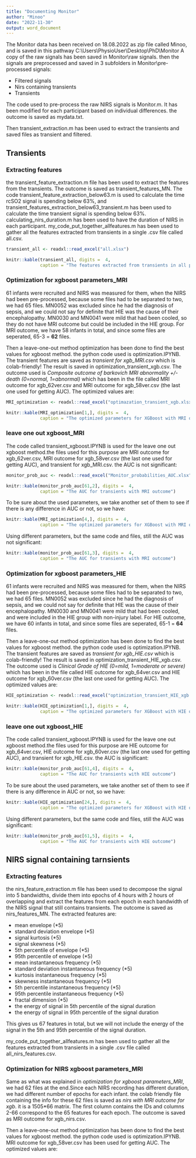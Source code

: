```yaml
---
title: "Documenting Monitor"
author: "Minoo"
date: "2022-11-30"
output: word_document
---
```


The Monitor data has been received on 18.08.2022 as zip file called Minoo, and is saved in this pathway C:\\Users\\PhysioUser\\Desktop\\PhD\\Monitor A copy of the raw signals has been saved in Monitor\\raw signals. then the signals are preprocessed and saved in 3 subfolders in Monitor\\pre-processed signals:

-   Filtered signals
-   Nirs containing transients
-   Transients

The code used to pre-process the raw NIRS signals is Monitor.m. It has been modified for each participant based on individual differences. the outcome is saved as mydata.txt.

Then transient_extraction.m has been used to extract the transients and saved files as transient and filtered.

## Transients
### Extracting features
the transient_feature_extraction.m file has been used to extract the features from the transients. The outcome is saved as transient_features_MN. The code transient_feature_extraction_below63.m is used to calculate the time rcSO2 signal is spending below 63%, and transient_features_extraction_below63_transient.m has been used to calculate the time transient signal is spending below 63%. calculating_nirs_duration.m has been used to have the duration of NIRS in each participant. my_code_put_together_allfeatures.m has been used to gather all the features extracted from transients in a single .csv file called all.csv.

```r
transient_all <- readxl::read_excel("all.xlsx")

```

```r
knitr::kable(transient_all, digits =  4, 
             caption = "The features extracted from transients in all participants")
```

 
### Optimization for xgboost parameters_MRI
61 infants were recruited and NIRS was measured for them, when the NIRS had been pre-processed, because some files had to be separated to two, we had 65 files. MN0052 was excluded since he had the diagnosis of sepsis, and we could not say for definite that HIE was the cause of their encephalopathy. MN0030 and MN0041 were mild that had been cooled, so they do not have MRI outcome but could be included in the HIE group. For MRI outcome, we have 58 infants in total, and since some files are seperated, 65-3 = **62** files.

Then a leave-one-out method optimization has been done to find the best values for xgboost method. the python code used is optimization.IPYNB. The transient features are saved as *transient for xgb_MRI.csv* which is colab-friendly! The result is saved in optimization_transient_xgb.csv. The outcome used is *Composite outcome of barkovich MRI abnormality +/- death (0=normal, 1=abnormal)* which has been in the file called  MRI outcome for xgb_62ver.csv and MRI outcome for xgb_58ver.csv (the last one used for getting AUC). The optimized values are:

```r
MRI_optimization <- readxl::read_excel("optimazation_transient_xgb.xlsx")

```

```r
knitr::kable(MRI_optimization[1,], digits =  4, 
             caption = "The optimized parameters for XGBoost with MRI outcome")
```

### leave one out xgboost_MRI
The code called transient_xgboost.IPYNB is used for the leave one out xgboost method.the files used for this purpose are MRI outcome for xgb_62ver.csv, MRI outcome for xgb_58ver.csv (the last one used for getting AUC), and transient for xgb_MRI.csv. the AUC is not significant: 
```r
monitor_prob_auc <- readxl::read_excel("Monitor_probabilities_AUC.xlsx")
```

```r
knitr::kable(monitor_prob_auc[61,2], digits =  4, 
             caption = "The AUC for transients with MRI outcome")
```

To be sure about the used parameters, we take another set of them to see if there is any difference in AUC or not, so we have: 

```r
knitr::kable(MRI_optimization[4,], digits =  4, 
             caption = "The optimized parameters for XGBoost with MRI outcome")
```

Using different parameters, but the same code and files, still the AUC was not significant: 

```r
knitr::kable(monitor_prob_auc[61,3], digits =  4, 
             caption = "The AUC for transients with MRI outcome")
```

### Optimization for xgboost parameters_HIE
61 infants were recruited and NIRS was measured for them, when the NIRS had been pre-processed, because some files had to be separated to two, we had 65 files. MN0052 was excluded since he had the diagnosis of sepsis, and we could not say for definite that HIE was the cause of their encephalopathy. MN0030 and MN0041 were mild that had been cooled, and were included in the HIE group with non-injury label. For HIE outcome, we have 60 infants in total, and since some files are seperated, 65-1 = **64** files.

Then a leave-one-out method optimization has been done to find the best values for xgboost method. the python code used is optimization.IPYNB. The transient features are saved as *transient for xgb_HIE.csv* which is colab-friendly! The result is saved in optimization_transient_HIE_xgb.csv. The outcome used is *Clinical Grade of HIE (0=mild, 1=moderate or severe)* which has been in the file called  HIE outcome for xgb_64ver.csv and HIE outcome for xgb_60ver.csv (the last one used for getting AUC). The optimized values are:

```r
HIE_optimization <- readxl::read_excel("optimization_transient_HIE_xgb.xlsx")

```

```r
knitr::kable(HIE_optimization[1,], digits =  4, 
             caption = "The optimized parameters for XGBoost with HIE outcome")
```

### leave one out xgboost_HIE
The code called transient_xgboost.IPYNB is used for the leave one out xgboost method.the files used for this purpose are HIE outcome for xgb_64ver.csv, HIE outcome for xgb_60ver.csv (the last one used for getting AUC), and transient for xgb_HIE.csv. the AUC is significant: 

```r
knitr::kable(monitor_prob_auc[61,4], digits =  4, 
             caption = "The AUC for transients with HIE outcome")
```

To be sure about the used parameters, we take another set of them to see if there is any difference in AUC or not, so we have: 

```r
knitr::kable(HIE_optimization[24,], digits =  4, 
             caption = "The optimized parameters for XGBoost with HIE outcome")
```

Using different parameters, but the same code and files, still the AUC was significant: 

```r
knitr::kable(monitor_prob_auc[61,5], digits =  4, 
             caption = "The AUC for transients with HIE outcome")
```

## NIRS signal containing tarnsients
### Extracting features
the nirs_feature_extraction.m file has been used to decompose the signal into 5 bandwidths, divide them into epochs of 4 hours with 2 hours of overlapping and extract the features from each epoch in each bandwidth of the NIRS signal that still contains transients. The outcome is saved as nirs_features_MN. The extracted features are: 

- mean envelope (*5)
- standard deviation envelope (*5)
- signal kurtosis (*5)
- signal skewness (*5)
- 5th percentile of envelope (*5)
- 95th percentile of envelope (*5)
- mean instantaneous frequency (*5)
- standard deviation instantaneous frequency (*5)
- kurtosis instantaneous frequency (*5)
- skewness instantaneous frequency (*5)
- 5th percentile instantaneous frequency (*5)
- 95th percentile instantaneous frequency (*5)
- fractal dimension (*5)
- the energy of signal in 5th percentile of the signal duration
- the energy of signal in 95th percentile of the signal duration

This gives us 67 features in total, but we will not include the energy of the signal in the 5th and 95th percentile of the signal duration. 

my_code_put_together_allfeatures.m has been used to gather all the features extracted from transients in a single .csv file called all_nirs_features.csv.

### Optimization for NIRS xgboost parameters_MRI
Same as what was explained in *optimization for xgboost parameters_MRI*, we had 62 files at the end.Since each NIRS recording has different duration, we had different number of epochs for each infant. the colab friendly file containing the info for these 62 files is saved as *nirs with MRI outcome for xgb*. it is a 1505*66 matrix. The first column contains the IDs and columns 2-66 correspond to the 65 features for each epoch. The outcome is saved as MRI outcome for xgb_nirs.csv.

Then a leave-one-out method optimization has been done to find the best values for xgboost method. the python code used is optimization.IPYNB. MRI outcome for xgb_58ver.csv has been used for getting AUC. The optimized values are:

